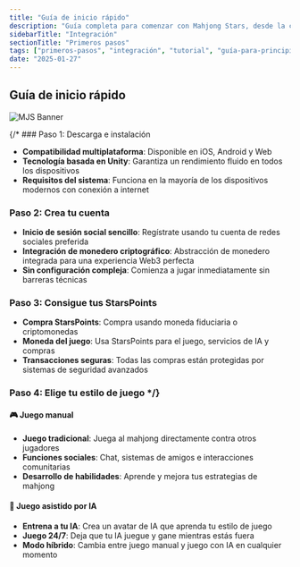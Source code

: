 ```yaml
---
title: "Guía de inicio rápido"
description: "Guía completa para comenzar con Mahjong Stars, desde la creación de la cuenta hasta tu primera partida con IA"
sidebarTitle: "Integración"
sectionTitle: "Primeros pasos"
tags: ["primeros-pasos", "integración", "tutorial", "guía-para-principiantes"]
date: "2025-01-27"
---
```


## Guía de inicio rápido

![MJS Banner](/static/images/comingsoon.webp)

{/* ### Paso 1: Descarga e instalación
- **Compatibilidad multiplataforma**: Disponible en iOS, Android y Web
- **Tecnología basada en Unity**: Garantiza un rendimiento fluido en todos los dispositivos
- **Requisitos del sistema**: Funciona en la mayoría de los dispositivos modernos con conexión a internet

### Paso 2: Crea tu cuenta
- **Inicio de sesión social sencillo**: Regístrate usando tu cuenta de redes sociales preferida
- **Integración de monedero criptográfico**: Abstracción de monedero integrada para una experiencia Web3 perfecta
- **Sin configuración compleja**: Comienza a jugar inmediatamente sin barreras técnicas

### Paso 3: Consigue tus StarsPoints
- **Compra StarsPoints**: Compra usando moneda fiduciaria o criptomonedas
- **Moneda del juego**: Usa StarsPoints para el juego, servicios de IA y compras
- **Transacciones seguras**: Todas las compras están protegidas por sistemas de seguridad avanzados

### Paso 4: Elige tu estilo de juego */}

#### 🎮 Juego manual
- **Juego tradicional**: Juega al mahjong directamente contra otros jugadores
- **Funciones sociales**: Chat, sistemas de amigos e interacciones comunitarias
- **Desarrollo de habilidades**: Aprende y mejora tus estrategias de mahjong

#### 🤖 Juego asistido por IA
- **Entrena a tu IA**: Crea un avatar de IA que aprenda tu estilo de juego
- **Juego 24/7**: Deja que tu IA juegue y gane mientras estás fuera
- **Modo híbrido**: Cambia entre juego manual y juego con IA en cualquier momento